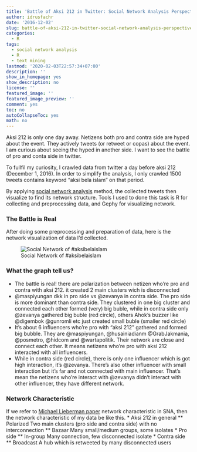 ```yaml
---
title: 'Battle of Aksi 212 in Twitter: Social Network Analysis Perspective'
author: idrusfachr
date: '2016-12-02'
slug: battle-of-aksi-212-in-twitter-social-network-analysis-perspective
categories:
  - R
tags:
  - social network analysis
  - R
  - text mining
lastmod: '2020-02-03T22:57:34+07:00'
description: ''
show_in_homepage: yes
show_description: no
license: ''
featured_image: ''
featured_image_preview: ''
comment: yes
toc: no
autoCollapseToc: yes
math: no
---
```


Aksi 212 is only one day away. Netizens both pro and contra side are hyped about the event. They actively tweets (or retweet or copas) about the event. I am curious about seeing the hyped in another side. I want to see the battle of pro and conta side in twitter.

To fullfil my curiosity, I crawled data from twitter a day before aksi 212 (December 1, 2016). In order to simplify the analysis, I only crawled 1500 tweets contains keyword "aksi bela islam" on that period.

By applying [social network analysis](https://en.wikipedia.org/wiki/Social_network_analysis) method, the collected tweets then visualize to find its network structure. Tools I used to done this task is R for collecting and preprocessing data, and Gephy for visualizing network.

### The Battle is Real
After doing some preprocessing and preparation of data, here is the network visualization of data I'd collected.


![Social Network of #aksibelaislam](/post/2016-12-02-battle-of-aksi-212-in-twitter-social-network-analysis-perspective_files/aksibelaislam3.png)

### What the graph tell us?

* The battle is real! there are polarization between netizen who're pro and contra with aksi 212. it created 2 main clusters wich is disconnected
* @maspiyungan dkk in pro side vs @zevanya in contra side. The pro side is more dominant than contra side. They clustered in one big cluster and connected each other formed (very) big buble, while in contra side only @zevanya gathered big buble (red circle), others Ahok's buzzer like @digembok @gunromli etc just created small buble (smaller red circle)
* It's about 6 influencers who're pro with "aksi 212" gathered and formed big bubble. They are @maspiyungan, @husainiadianm @GrabJakmania, @posmetro, @hidcom and @wartapolitik. Their network are close and connect each other. It means netizens who're pro with aksi 212 interacted with all influencers.
* While in contra side (red circle), there is only one influencer which is got high interaction, it's @zevanya. There's also other influencer with small interaction but it's far and not connected with main influencer. That's mean the netizens who're interact with @zevanya didn't interact with other influencer, they have different network.

### Network Characteristic 
If we refer to [Michael Lieberman paper](https://ieeexplore.ieee.org/author/37301531100) network characteristic in SNA, then the network characteristic of my data be like this.
* Aksi 212 in general
** Polarized
Two main clusters (pro side and contra side) with no interconnection
** Bazaar
Many small/medium groups, some isolates
* Pro side
** In-group
Many connection, few disconnected isolate
* Contra side
** Broadcast
A hub which is retweeted by many disconnected users


<!--more-->
